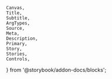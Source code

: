 	Canvas,
	Title,
	Subtitle,
	ArgTypes,
	Source,
	Meta,
	Description,
	Primary,
	Story,
	Stories,
	Controls,
} from '@storybook/addon-docs/blocks';

<Meta of={comStories} name="Docs" />

<Title />
<Subtitle />
<Description />

<Primary />

## Properties

<Controls />

<Stories of={comStories} />

### Examples

A divider with all required values.

<DefaultInclude />

## Twig Template source code

<Source code={templateSource} />
